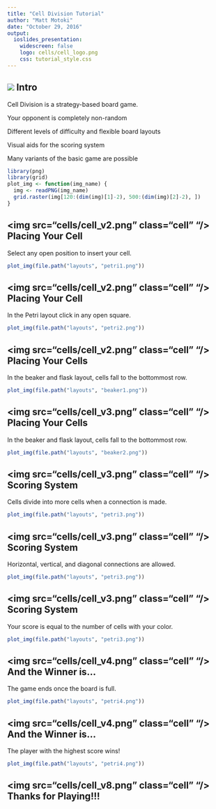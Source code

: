 ---
title: "Cell Division Tutorial"
author: "Matt Motoki"
date: "October 29, 2016"
output: 
  ioslides_presentation:
    widescreen: false
    logo: cells/cell_logo.png
    css: tutorial_style.css
---



## <img src="cells/cell_v1.png" class="cell"/> Intro

Cell Division is a strategy-based board game.

Your opponent is completely non-random

Different levels of difficulty and flexible board layouts

Visual aids for the scoring system

Many variants of the basic game are possible







```{r chop img, echo=FALSE}
library(png)
library(grid)
plot_img <- function(img_name) {
  img <- readPNG(img_name)
  grid.raster(img[120:(dim(img)[1]-2), 500:(dim(img)[2]-2), ])
}

```
## <img src="cells/cell_v2.png" class="cell" "/> Placing Your Cell
Select any open position to insert your cell.
```{r, out.width = "100%", echo=FALSE}
plot_img(file.path("layouts", "petri1.png"))
```

## <img src="cells/cell_v2.png" class="cell" "/> Placing Your Cell
In the Petri layout click in any open square.
```{r, out.width = "100%", echo=FALSE}
plot_img(file.path("layouts", "petri2.png"))
```


## <img src="cells/cell_v2.png" class="cell" "/> Placing Your Cells
In the beaker and flask layout, cells fall to the bottommost row.
```{r, out.width = "100%", echo=FALSE}
plot_img(file.path("layouts", "beaker1.png"))
```


## <img src="cells/cell_v3.png" class="cell" "/> Placing Your Cells
In the beaker and flask layout, cells fall to the bottommost row.
```{r, out.width = "100%", echo=FALSE}
plot_img(file.path("layouts", "beaker2.png"))
```

## <img src="cells/cell_v3.png" class="cell" "/> Scoring System
Cells divide into more cells when a connection is made.
```{r, out.width = "100%", echo=FALSE}
plot_img(file.path("layouts", "petri3.png"))
```

## <img src="cells/cell_v3.png" class="cell" "/> Scoring System
Horizontal, vertical, and diagonal connections are allowed.
```{r, out.width = "100%", echo=FALSE}
plot_img(file.path("layouts", "petri3.png"))
```


## <img src="cells/cell_v3.png" class="cell" "/> Scoring System
Your score is equal to the number of cells with your color.
```{r, out.width = "100%", echo=FALSE}
plot_img(file.path("layouts", "petri3.png"))
```



## <img src="cells/cell_v4.png" class="cell" "/> And the Winner is...
The game ends once the board is full.
```{r, out.width = "100%", echo=FALSE}
plot_img(file.path("layouts", "petri4.png"))
```

## <img src="cells/cell_v4.png" class="cell" "/> And the Winner is...
The player with the highest score wins!
```{r, out.width = "100%", echo=FALSE}
plot_img(file.path("layouts", "petri4.png"))
```



## <img src="cells/cell_v8.png" class="cell" "/> Thanks for Playing!!!






 
 
 
 
 
 
 
 
 
 
